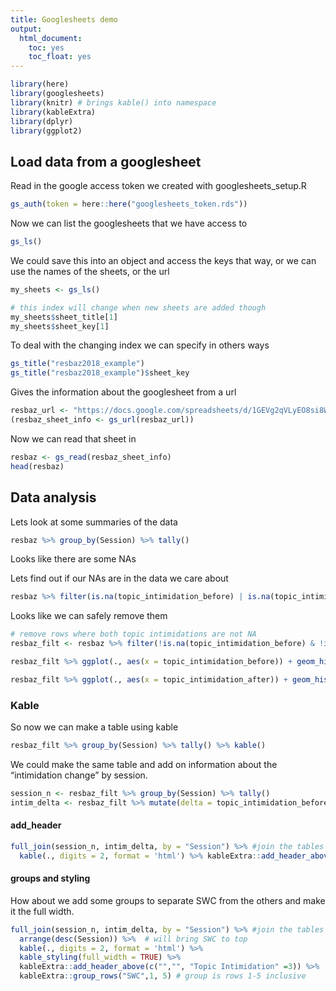 ```yaml
---
title: Googlesheets demo
output: 
  html_document:
    toc: yes
    toc_float: yes
---
```


<!-- Make sure to run R/googlesheets_setup.R first -->

```r
library(here)
library(googlesheets)
library(knitr) # brings kable() into namespace
library(kableExtra)
library(dplyr)
library(ggplot2)
```

## Load data from a googlesheet

Read in the google access token we created with googlesheets_setup.R
```r
gs_auth(token = here::here("googlesheets_token.rds"))
```


Now we can list the googlesheets that we have access to
```r
gs_ls()
```

We could save this into an object and access the keys that way, or we can use the names of the sheets, or the url

```r
my_sheets <- gs_ls()

# this index will change when new sheets are added though
my_sheets$sheet_title[1]
my_sheets$sheet_key[1]
```

To deal with the changing index we can specify in others ways
```r
gs_title("resbaz2018_example")
gs_title("resbaz2018_example")$sheet_key
```


Gives the information about the googlesheet from a url
```r
resbaz_url <- "https://docs.google.com/spreadsheets/d/1GEVg2qVLyEO8si8WwXNx0O85vfxaL1-GTC_m50Q0R9s"
(resbaz_sheet_info <- gs_url(resbaz_url))
```

Now we can read that sheet in 
```r
resbaz <- gs_read(resbaz_sheet_info)
head(resbaz)
```


## Data analysis

Lets look at some summaries of the data

```r
resbaz %>% group_by(Session) %>% tally()
```


Looks like there are some NAs

Lets find out if our NAs are in the data we care about
```r
resbaz %>% filter(is.na(topic_intimidation_before) | is.na(topic_intimidation_after)) %>% group_by(Session) %>% tally()
```
Looks like we can safely remove them

```r
# remove rows where both topic intimidations are not NA
resbaz_filt <- resbaz %>% filter(!is.na(topic_intimidation_before) & !is.na(topic_intimidation_after) & !is.na(Session))
```



```r
resbaz_filt %>% ggplot(., aes(x = topic_intimidation_before)) + geom_histogram()
```




```r
resbaz_filt %>% ggplot(., aes(x = topic_intimidation_after)) + geom_histogram()
```

### Kable

So now we can make a table using kable
```r
resbaz_filt %>% group_by(Session) %>% tally() %>% kable()
```

We could make the same table and add on information about the "intimidation change" by session.

```r
session_n <- resbaz_filt %>% group_by(Session) %>% tally()
intim_delta <- resbaz_filt %>% mutate(delta = topic_intimidation_before - topic_intimidation_after) %>% group_by(Session) %>% summarise(mean_before= mean(topic_intimidation_before), mean_after = mean(topic_intimidation_after), mean_delta = mean(delta))
```

#### add_header

```r
full_join(session_n, intim_delta, by = "Session") %>% #join the tables onto each other
  kable(., digits = 2, format = 'html') %>% kableExtra::add_header_above(c("","", "Topic Intimidation" =3))
```

#### groups and styling

How about we add some groups to separate SWC from the others and make it the full width.

```r
full_join(session_n, intim_delta, by = "Session") %>% #join the tables onto each other
  arrange(desc(Session)) %>%  # will bring SWC to top
  kable(., digits = 2, format = 'html') %>%
  kable_styling(full_width = TRUE) %>% 
  kableExtra::add_header_above(c("","", "Topic Intimidation" =3)) %>%
  kableExtra::group_rows("SWC",1, 5) # group is rows 1-5 inclusive
```

